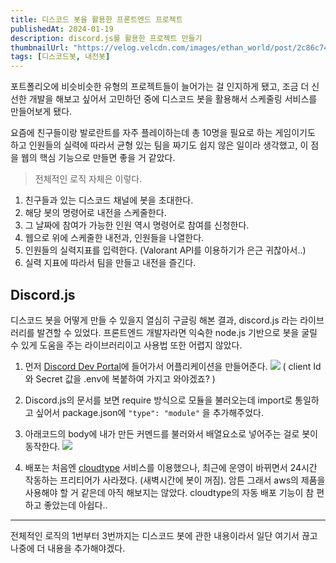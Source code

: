 ```yaml
---
title: 디스코드 봇을 활용한 프론트엔드 프로젝트
publishedAt: 2024-01-19
description: discord.js를 활용한 프로젝트 만들기
thumbnailUrl: "https://velog.velcdn.com/images/ethan_world/post/2c86c742-f167-4500-b272-94192b769db5/image.png"
tags: [디스코드봇, 내전봇]
---
```


포트폴리오에 비슷비슷한 유형의 프로젝트들이 늘어가는 걸 인지하게 됐고, 조금 더 신선한 개발을 해보고 싶어서 고민하던 중에 디스코드 봇을 활용해서 스케줄링 서비스를 만들어보게 됐다.

요즘에 친구들이랑 발로란트를 자주 플레이하는데 총 10명을 필요로 하는 게임이기도 하고 인원들의 실력에 따라서 균형 있는 팀을 짜기도 쉽지 않은 일이라 생각했고, 이 점을 웹의 핵심 기능으로 만들면 좋을 거 같았다.

> 전체적인 로직 자체은 이렇다.

1. 친구들과 있는 디스코드 채널에 봇을 초대한다.
2. 해당 봇의 명령어로 내전을 스케줄한다.
3. 그 날짜에 참여가 가능한 인원 역시 명령어로 참여를 신청한다.
4. 웹으로 위에 스케줄한 내전과, 인원들을 나열한다.
5. 인원들의 실력지표를 입력한다. (Valorant API를 이용하기가 은근 귀찮아서..)
6. 실력 지표에 따라서 팀을 만들고 내전을 즐긴다.

## Discord.js

디스코드 봇을 어떻게 만들 수 있을지 열심히 구글링 해본 결과, discord.js 라는 라이브러리를 발견할 수 있었다. 프론트엔드 개발자라면 익숙한 node.js 기반으로 봇을 굴릴 수 있게 도움을 주는 라이브러리이고 사용법 또한 어렵지 않았다.

1. 먼저 [Discord Dev Portal](https://discord.com/developers/docs/intro)에 들어가서 어플리케이션을 만들어준다.
   ![](https://velog.velcdn.com/images/ethan_world/post/2c86c742-f167-4500-b272-94192b769db5/image.png)
   ( client Id 와 Secret 값을 .env에 복붙하여 가지고 와야겠죠? )

2. Discord.js의 문서를 보면 require 방식으로 모듈을 불러오는데 import로 통일하고 싶어서 package.json에 `"type": "module"` 을 추가해주었다.

3. 아래코드의 body에 내가 만든 커멘드를 불러와서 배열요소로 넣어주는 걸로 봇이 동작한다.
   ![](https://velog.velcdn.com/images/ethan_world/post/12ee8ac2-a215-4fc2-a5e1-d8c8ea44b528/image.png)

4. 배포는 처음엔 [cloudtype](https://cloudtype.io/) 서비스를 이용했으나, 최근에 운영이 바뀌면서 24시간 작동하는 프리티어가 사라졌다. (새벽시간에 봇이 꺼짐). 암튼 그래서 aws의 제품을 사용해야 할 거 같은데 아직 해보지는 않았다. cloudtype의 자동 배포 기능이 참 편하고 좋았는데 아쉽다..

---

전체적인 로직의 1번부터 3번까지는 디스코드 봇에 관한 내용이라서 일단 여기서 끊고 나중에 더 내용을 추가해야겠다.

